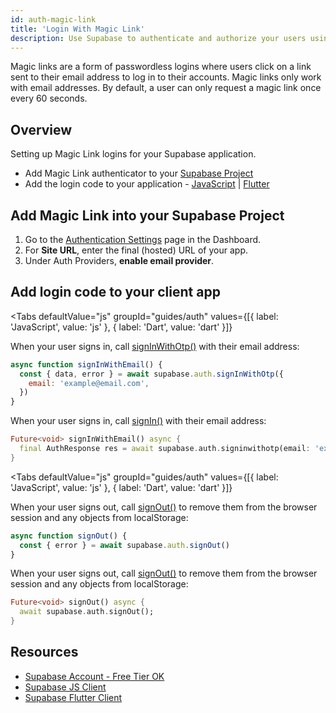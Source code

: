 ```yaml
---
id: auth-magic-link
title: 'Login With Magic Link'
description: Use Supabase to authenticate and authorize your users using magic links.
---
```



Magic links are a form of passwordless logins where users click on a link sent to their email address to log in to their accounts.
Magic links only work with email addresses. By default, a user can only request a magic link once every 60 seconds.

## Overview

Setting up Magic Link logins for your Supabase application.

- Add Magic Link authenticator to your [Supabase Project](https://app.supabase.com)
- Add the login code to your application - [JavaScript](https://github.com/supabase/supabase-js) | [Flutter](https://github.com/supabase/supabase-flutter)

## Add Magic Link into your Supabase Project

1. Go to the [Authentication Settings](https://app.supabase.com/project/_/auth/settings) page in the Dashboard.
1. For **Site URL**, enter the final (hosted) URL of your app.
1. Under Auth Providers, **enable email provider**.

## Add login code to your client app

<Tabs
  defaultValue="js"
  groupId="guides/auth"
  values={[{ label: 'JavaScript', value: 'js' }, { label: 'Dart', value: 'dart' }]}
>

<TabItem value="js">

When your user signs in, call [signInWithOtp()](/docs/reference/javascript/auth-signinwithotp) with their email address:

```js
async function signInWithEmail() {
  const { data, error } = await supabase.auth.signInWithOtp({
    email: 'example@email.com',
  })
}
```

</TabItem>

<TabItem value="dart">

When your user signs in, call [signIn()](/docs/reference/dart/auth-signinwithotp) with their email address:

```dart
Future<void> signInWithEmail() async {
  final AuthResponse res = await supabase.auth.signinwithotp(email: 'example@email.com');
}
```

</TabItem>

</Tabs>

<Tabs
  defaultValue="js"
  groupId="guides/auth"
  values={[{ label: 'JavaScript', value: 'js' }, { label: 'Dart', value: 'dart' }]}
>

<TabItem value="js">

When your user signs out, call [signOut()](/docs/reference/javascript/auth-signout) to remove them from the browser session and any objects from localStorage:

```js
async function signOut() {
  const { error } = await supabase.auth.signOut()
}
```

</TabItem>

<TabItem value="dart">

When your user signs out, call [signOut()](/docs/reference/dart/auth-signout) to remove them from the browser session and any objects from localStorage:

```dart
Future<void> signOut() async {
  await supabase.auth.signOut();
}
```

</TabItem>

</Tabs>

## Resources

- [Supabase Account - Free Tier OK](https://supabase.com)
- [Supabase JS Client](https://github.com/supabase/supabase-js)
- [Supabase Flutter Client](https://github.com/supabase/supabase-flutter)

